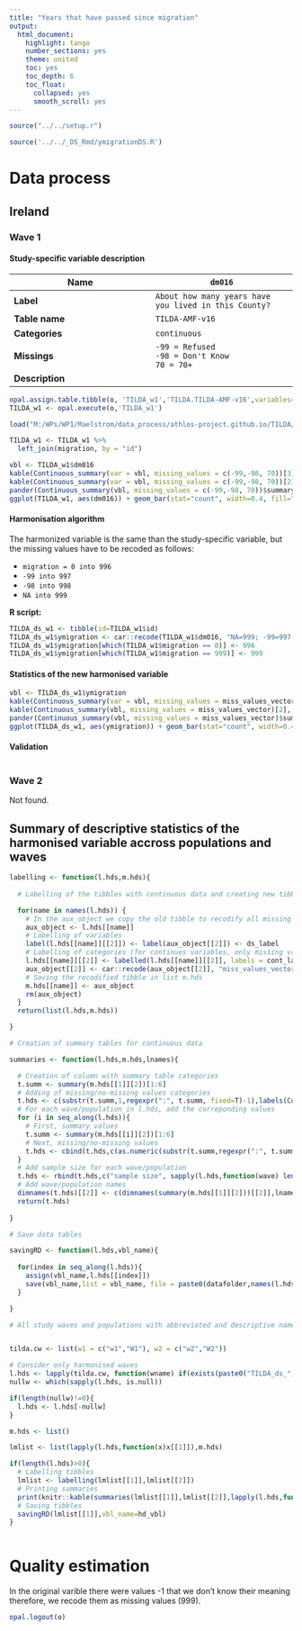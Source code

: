 ```yaml
---
title: "Years that have passed since migration"
output:
  html_document:
    highlight: tango
    number_sections: yes
    theme: united
    toc: yes
    toc_depth: 6
    toc_float:
      collapsed: yes
      smooth_scroll: yes
---
```


<!-- ########################################################## --> 
<!-- # Installation, loading packages -->
```r
source("../../setup.r")
```
<!-- ########################################################## --> 
<!-- # Loading DS description -->

```r
source('../../_DS_Rmd/ymigrationDS.R')
```


# Data process

## Ireland

### Wave 1 

#### Study-specific variable description



| **Name** | `dm016`|
|-|-|
| **Label** | `About how many years have you lived in this County?`|
| **Table name** | `TILDA-AMF-v16` |
| **Categories** |`continuous`|
| **Missings** |`-99 = Refused` <br/> `-98 = Don't Know` <br/> `70 = 70+`|
| **Description** |  |


```r
opal.assign.table.tibble(o, 'TILDA_w1','TILDA.TILDA-AMF-v16',variables=list('dm016'), missings = TRUE)
TILDA_w1 <- opal.execute(o,'TILDA_w1')

load("M:/WPs/WP1/Maelstrom/data_process/athlos-project.github.io/TILDA/RData/w1/migration.Rdata")

TILDA_w1 <- TILDA_w1 %>% 
  left_join(migration, by = "id") 
```

```r
vbl <- TILDA_w1$dm016
kable(Continuous_summary(var = vbl, missing_values = c(-99,-98, 70))[3], caption = names(TILDA_w1)[3])
kable(Continuous_summary(var = vbl, missing_values = c(-99,-98, 70))[2], caption = names(TILDA_w1)[2])
pander(Continuous_summary(vbl, missing_values = c(-99,-98, 70))$summary, caption = "Summary")
ggplot(TILDA_w1, aes(dm016)) + geom_bar(stat="count", width=0.4, fill="steelblue") + xlab(label(vbl)) + ylab("Frequency")+ xlim(c(-5,75))
```

#### Harmonisation algorithm
The harmonized variable is the same than the study-specific variable, but the missing values have to be recoded as follows:

* `migration = 0 into 996`
* `-99 into 997`
* `-98 into 998`
* `NA into 999`


**R script:**

```r
TILDA_ds_w1 <- tibble(id=TILDA_w1$id)
TILDA_ds_w1$ymigration <- car::recode(TILDA_w1$dm016, "NA=999; -99=997; -98=998; -1=999")
TILDA_ds_w1$ymigration[which(TILDA_w1$migration == 0)] <- 996
TILDA_ds_w1$ymigration[which(TILDA_w1$migration == 999)] <- 999

```

#### Statistics of the new harmonised variable
```r
vbl <- TILDA_ds_w1$ymigration
kable(Continuous_summary(var = vbl, missing_values = miss_values_vector)[3], caption = ds_label)
kable(Continuous_summary(vbl, missing_values = miss_values_vector)[2], caption = "Values")
pander(Continuous_summary(vbl, missing_values = miss_values_vector)$summary, caption = "Summary")
ggplot(TILDA_ds_w1, aes(ymigration)) + geom_bar(stat="count", width=0.4, fill="steelblue") + xlab(ds_label) + ylab("Frequency") + xlim(5,105)
```

#### Validation
```r
```





### Wave 2 

Not found.






## Summary of descriptive statistics of the harmonised variable accross populations and waves

```r

labelling <- function(l.hds,m.hds){
  
  # Labelling of the tibbles with continuous data and creating new tibbles with all missings recodified as NA

  for(name in names(l.hds)) {
    # In the aux_object we copy the old tibble to recodify all missing values as NA.
    aux_object <- l.hds[[name]]
    # Labelling of variables
    label(l.hds[[name]][[2]]) <- label(aux_object[[2]]) <- ds_label
    # Labelling of categories (for continues variables, only missing values)
    l.hds[[name]][[2]] <- labelled(l.hds[[name]][[2]], labels = cont_label)
    aux_object[[2]] <- car::recode(aux_object[[2]], "miss_values_vector=NA")
    # Saving the recodified tibble in list m.hds
    m.hds[[name]] <- aux_object
    rm(aux_object)
  }
  return(list(l.hds,m.hds))

}

# Creation of summary tables for continuous data

summaries <- function(l.hds,m.hds,lnames){

  # Creation of column with summary table categories
  t.summ <- summary(m.hds[[1]][2])[1:6]
  # Adding of missing/no-missing values categories
  t.hds <- c(substr(t.summ,1,regexpr(":", t.summ, fixed=T)-1),labels(Continuous_summary(l.hds[[1]][[2]],missing_values = miss_values_vector)$values_table)[[2]])
  # For each wave/population in l.hds, add the correponding values
  for (i in seq_along(l.hds)){
    # First, summary values
    t.summ <- summary(m.hds[[i]][2])[1:6]
    # Next, missing/no-missing values
    t.hds <- cbind(t.hds,c(as.numeric(substr(t.summ,regexpr(":", t.summ, fixed=T)+1,nchar(t.summ))),as.numeric(Continuous_summary(l.hds[[i]][[2]],missing_values = miss_values_vector)$values_table[1,])))
  }
  # Add sample size for each wave/population
  t.hds <- rbind(t.hds,c("sample size", sapply(l.hds,function(wave) length(wave[[1]]))))
  # Add wave/population names
  dimnames(t.hds)[[2]] <- c(dimnames(summary(m.hds[[1]][2]))[[2]],lnames)
  return(t.hds)
  
}

# Save data tables

savingRD <- function(l.hds,vbl_name){
  
  for(index in seq_along(l.hds)){
    assign(vbl_name,l.hds[[index]])
    save(vbl_name,list = vbl_name, file = paste0(datafolder,names(l.hds)[index],"/",vbl_name,".RData"))
  }

}

```




```r

# All study waves and populations with abbreviated and descriptive names


tilda.cw <- list(w1 = c("w1","W1"), w2 = c("w2","W2"))

# Consider only harmonised waves
l.hds <- lapply(tilda.cw, function(wname) if(exists(paste0("TILDA_ds_",wname[1]))){wname = list(get(paste0("TILDA_ds_",wname[1])),wname[2])})
nullw <- which(sapply(l.hds, is.null))

if(length(nullw)!=0){
  l.hds <- l.hds[-nullw]
}

m.hds <- list()

lmlist <- list(lapply(l.hds,function(x)x[[1]]),m.hds)

if(length(l.hds)>0){
  # Labelling tibbles
  lmlist <- labelling(lmlist[[1]],lmlist[[2]])
  # Printing summaries
  print(knitr::kable(summaries(lmlist[[1]],lmlist[[2]],lapply(l.hds,function(x)x[[2]])),caption=ds_label))
  # Saving tibbles
  savingRD(lmlist[[1]],vbl_name=hd_vbl)
}



```




# Quality estimation

In the original varible there were values -1 that we don't know their meaning therefore, we recode them as missing values (999). 

```r
opal.logout(o)
```
